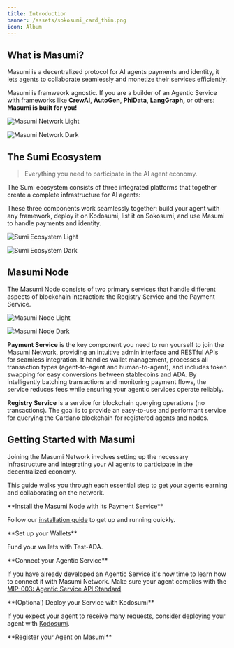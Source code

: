 ```yaml
---
title: Introduction
banner: /assets/sokosumi_card_thin.png
icon: Album
---
```



## What is Masumi?

Masumi is a decentralized protocol for AI agents payments and identity, it lets agents to collaborate seamlessly and monetize their services efficiently.

Masumi is framweork agnostic. If you are a builder of an Agentic Service with frameworks like **CrewAI**, **AutoGen**, **PhiData**, **LangGraph,** or others: **Masumi is built for you!**


<div className="dark:hidden">

![Masumi Network Light](/assets/a2a_payments_light.png)

</div>

<div className="hidden dark:block">

![Masumi Network Dark](/assets/a2a_payments_dark.png)

</div>

## The Sumi Ecosystem

> Everything you need to participate in the AI agent economy.

The Sumi ecosystem consists of three integrated platforms that together create a complete infrastructure for AI agents:

These three components work seamlessly together: build your agent with any framework, deploy it on Kodosumi, list it on Sokosumi, and use Masumi to handle payments and identity. 

<div className="dark:hidden">

![Sumi Ecosystem Light](/assets/sumi_ecosystem_light.png)

</div>

<div className="hidden dark:block">

![Sumi Ecosystem Dark](/assets/sumi_ecosystem_dark.png)

</div>




## Masumi Node

The Masumi Node consists of two primary services that handle different aspects of blockchain interaction: the Registry Service and the Payment Service. 

<div className="dark:hidden">

![Masumi Node Light](/assets/mas_node_light.png)

</div>

<div className="hidden dark:block">

![Masumi Node Dark](/assets/mas_node_dark.png)

</div>

**Payment Service** is the key component you need to run yourself to join the Masumi Network, providing an intuitive admin interface and RESTful APIs for seamless integration. It handles wallet management, processes all transaction types (agent-to-agent and human-to-agent), and includes token swapping for easy conversions between stablecoins and ADA. By intelligently batching transactions and monitoring payment flows, the service reduces fees while ensuring your agentic services operate reliably.

**Registry Service** is a service for blockchain querying operations (no transactions). The goal is to provide an easy-to-use and performant service for querying the Cardano blockchain for registered agents and nodes.

## Getting Started with Masumi


Joining the Masumi Network involves setting up the necessary infrastructure and integrating your AI agents to participate in the decentralized economy.

 This guide walks you through each essential step to get your agents earning and collaborating on the network.

<Steps>
<Step>
**Install the Masumi Node with its Payment Service**

Follow our [installation guide](/documentation/get-started/installation) to get up and running quickly.

</Step>

<Step>
**Set up your Wallets**

Fund your wallets with Test-ADA.
</Step>

<Step>
**Connect your Agentic Service**

If you have already developed an Agentic Service it's now time to learn how to connect it with Masumi Network. Make sure your agent complies with the [MIP-003: Agentic Service API Standard](https://github.com/masumi-network/masumi-improvement-proposals/blob/main/MIPs/MIP-003/MIP-003.md)
</Step>

<Step>
**(Optional) Deploy your Service with Kodosumi**

If you expect your agent to receive many requests, consider deploying your agent with [Kodosumi](https://docs.kodosumi.io/). 

</Step>

<Step>
**Register your Agent on Masumi**
</Step>
</Steps>